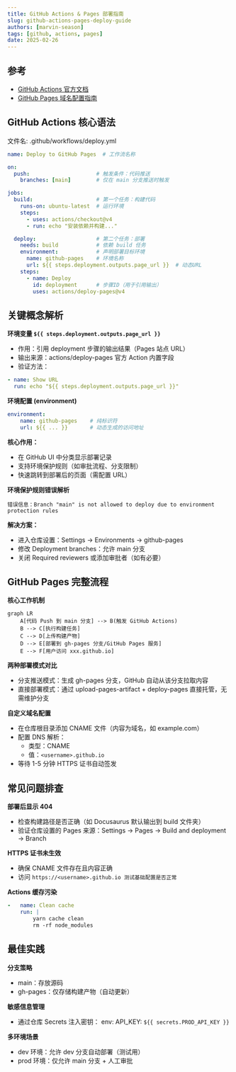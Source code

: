 ```yaml
---
title: GitHub Actions & Pages 部署指南
slug: github-actions-pages-deploy-guide
authors: [marvin-season]
tags: [github, actions, pages]
date: 2025-02-26
---
```

## 参考
- [GitHub Actions 官方文档](https://docs.github.com/actions)
- [GitHub Pages 域名配置指南](https://docs.github.com/pages/configuring-a-custom-domain-for-your-github-pages-site)
## GitHub Actions 核心语法
文件名: .github/workflows/deploy.yml
```yml
name: Deploy to GitHub Pages  # 工作流名称

on:
  push:                     # 触发条件：代码推送
    branches: [main]        # 仅在 main 分支推送时触发

jobs:
  build:                    # 第一个任务：构建代码
    runs-on: ubuntu-latest  # 运行环境
    steps:
      - uses: actions/checkout@v4
      - run: echo "安装依赖并构建..."

  deploy:                   # 第二个任务：部署
    needs: build            # 依赖 build 任务
    environment:            # 声明部署目标环境
      name: github-pages    # 环境名称
      url: ${{ steps.deployment.outputs.page_url }}  # 动态URL
    steps:
      - name: Deploy
        id: deployment      # 步骤ID（用于引用输出）
        uses: actions/deploy-pages@v4
```

## 关键概念解析

**环境变量 `${{ steps.deployment.outputs.page_url }}`**

- 作用：引用 deployment 步骤的输出结果（Pages 站点 URL）
- 输出来源：actions/deploy-pages 官方 Action 内置字段
- 验证方法：
```yml
- name: Show URL
  run: echo "${{ steps.deployment.outputs.page_url }}"
```

**环境配置 (environment)**
```yml
environment:  
    name: github-pages    # 纯标识符  
    url: ${{ ... }}       # 动态生成的访问地址
```
**核心作用：**
- 在 GitHub UI 中分类显示部署记录
- 支持环境保护规则（如审批流程、分支限制）
- 快速跳转到部署后的页面（需配置 URL）

**环境保护规则错误解析**

`错误信息：Branch "main" is not allowed to deploy due to environment protection rules`

**解决方案：**

- 进入仓库设置：Settings → Environments → github-pages
- 修改 Deployment branches：允许 main 分支
- 关闭 Required reviewers 或添加审批者（如有必要）

## GitHub Pages 完整流程
**核心工作机制**
```mermaid
graph LR
    A[代码 Push 到 main 分支] --> B(触发 GitHub Actions)
    B --> C[执行构建任务]
    C --> D[上传构建产物]
    D --> E[部署到 gh-pages 分支/GitHub Pages 服务]
    E --> F[用户访问 xxx.github.io]
```
**两种部署模式对比**
- 分支推送模式：生成 gh-pages 分支，GitHub 自动从该分支拉取内容
- 直接部署模式：通过 upload-pages-artifact + deploy-pages 直接托管，无需维护分支

**自定义域名配置**
- 在仓库根目录添加 CNAME 文件（内容为域名，如 example.com）
- 配置 DNS 解析：
    - 类型：CNAME
    - 值：`<username>.github.io`
- 等待 1-5 分钟 HTTPS 证书自动签发

## 常见问题排查
**部署后显示 404**
- 检查构建路径是否正确（如 Docusaurus 默认输出到 build 文件夹）
- 验证仓库设置的 Pages 来源：Settings → Pages → Build and deployment → Branch

**HTTPS 证书未生效**
- 确保 CNAME 文件存在且内容正确
- 访问 `https://<username>.github.io 测试基础配置是否正常`

**Actions 缓存污染**
```yml
-   name: Clean cache  
    run: |
        yarn cache clean    
        rm -rf node_modules
```

## 最佳实践
**分支策略**
- main：存放源码
- gh-pages：仅存储构建产物（自动更新）

**敏感信息管理**
- 通过仓库 Secrets 注入密钥： 
    env:
      API_KEY: `${{ secrets.PROD_API_KEY }}`

**多环境场景**
- dev 环境：允许 dev 分支自动部署（测试用）
- prod 环境：仅允许 main 分支 + 人工审批
